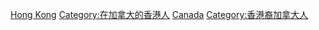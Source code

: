 [[Category:移民加拿大的外國人|Hong Kong]]
[[Category:在加拿大的香港人|Category:在加拿大的香港人]]
[[Category:移民外國的香港人|Canada]]
[[Category:香港裔加拿大人|Category:香港裔加拿大人]]